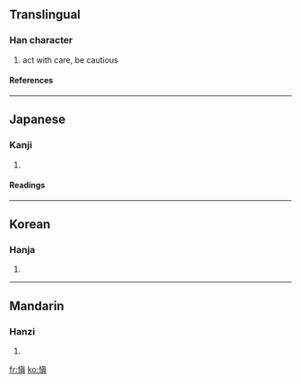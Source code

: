 {{see|眘}}

==Translingual==
===Han character===
{{Han char|rn=61|rad=心|as=10|sn=13|four=|canj=心心月金 (PPBC)}}
# act with care, be cautious
====References====
{{Han ref|kx=0396.470|dkj=11024|dj=0735.340|hdz=42338.071|uh=613C|ud=24892}}
----
==Japanese==
===Kanji===
{{ja-kanji|grade=|rs=心10}}
# {{defn|Japanese}} 
====Readings====
{{ja-readings|on=[[しん]] (shin)|kun=[[つつしむ]] (tsutsushimu)}}
----
==Korean==
===Hanja===
{{ko-hanja|hangeul=신|eumhun=|rv=sin|mr=sin|y=sin}}
# {{defn|Korean}}
----
==Mandarin==
===Hanzi===
{{cmn-hanzi|pin=[[cǎo]] (cao3), [[shèn]] (shen4)|wg=ts'ao<sup>3</sup>, shen<sup>4</sup>}}
# {{defn|Mandarin}}

[[fr:愼]]
[[ko:愼]]